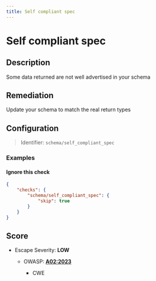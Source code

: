 ```yaml
---
title: Self compliant spec
---
```


# Self compliant spec

## Description

Some data returned are not well advertised in your schema

## Remediation

Update your schema to match the real return types

## Configuration

> Identifier: `schema/self_compliant_spec`



### Examples



#### Ignore this check

```json
{
    "checks": {
        "schema/self_compliant_spec": {
            "skip": true
        }
    }
}
```




## Score

- Escape Severity: **<span className="low-severity">LOW</span>**
  - OWASP: **[A02:2023](https://github.com/OWASP/API-Security/blob/master/editions/2023/en/0xa2-broken-authentication.md)**
    
    - CWE
      
      
      






